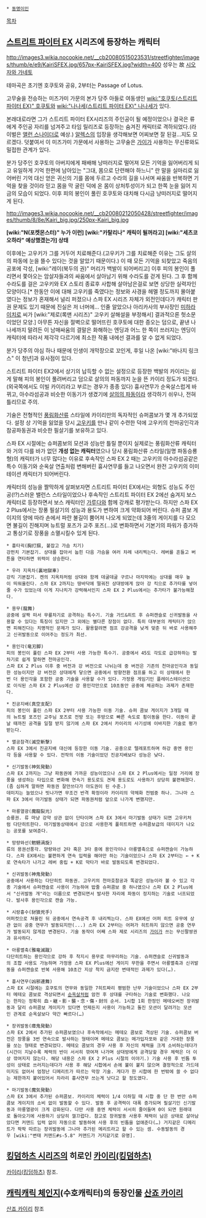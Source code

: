 * [[동명이인]]
[[목차]]
== [[스트리트 파이터 EX]] 시리즈에 등장하는 캐릭터 ==
http://images3.wikia.nocookie.net/__cb20080515023531/streetfighter/images/thumb/e/e9/KairiSFEX.jpg/657px-KairiSFEX.jpg?width=400
성우는 故 [[시오자와 가네토]]

테마곡은 초기엔 호쿠토와 공유, 2부터는 Passage of Lotus.

고무술을 전승하는 미즈가미 가문의 본가 당주 아들로 여동생인 [[wiki:"호쿠토(스트리트 파이터 EX)" 호쿠토]]와 [[wiki:"나나세(스트리트 파이터 EX)" 나나세]]가 있다.

본래대로라면 그가 스트리트 파이터 EX시리즈의 주인공이 될 예정이었으나 결국은 류에게 주인공 자리를 넘겨주고 타임 릴리즈로 등장하는 숨겨진 캐릭터로 격하되었다.(라이벌은 [[앨런 스나이더]]로 예상.) [[알렉스]]의 입장을 생각해보면 어찌보면 잘 된걸…지도 모르겠다. 덧붙여서 이 미즈가미 가문에서 사용하는 고무술은 [[가이]]가 사용하는 무신류와도 밀접한 관계가 있다.

분가 당주인 호쿠토의 아버지에게 패배해 낭떠러지로 떨어져 모든 기억을 잃어버리게 되고 유일하게 기억 한편에 남아있는 "그대, 몸으로 단련해야 하느니" 란 말을 실마리로 잃어버린 기억 대신 얻은 귀신의 기를 몸에 두르고 수라의 길을 나서며 싸움을 반복하면 기억을 찾을 것이라 믿고 몸을 막 굴린 덕에 온 몸이 상처투성이가 되고 한쪽 눈을 잃어 지금의 모습이 되었다. 이후 피의 봉인이 풀린 호쿠토와 대치해 다시금 낭떠러지로 떨어지게 된다. 

http://images3.wikia.nocookie.net/__cb20080212050428/streetfighter/images/thumb/8/8e/Kairi_big.jpg/250px-Kairi_big.jpg

'''[wiki:"N(포켓몬스터)" 누가 이런] [wiki:"카탈리나" 캐릭이 될꺼라고] [wiki:"세츠코 오하라" 예상했겠는가] 상태'''

이후에는 고우키가 그를 거두어 치료해준다.(고우키가 그를 치료해준 이유는 그도 살의의 파동에 눈을 뜰수 있다는 것을 알았기 때문이다.)
이 때 모든 기억을 되찾았고 죽음의 공포에 각성, [wiki:"레이(북두의 권)" 머리가 백발이 되어버리고] 이후 피의 봉인이 풀리면서 쫓아오는 암살자들과의 싸움에서 살아남기 위해 수라도를 걷게 된다. 그 후 함께 수라도를 걸은 고우키와 EX 스토리 종료후 사합해 살아남은걸로 보면 상당한 실력자인 모양이다.[* 한동안 이에 대해 고우키를 죽였다는 정보와 사경을 헤멜 정도까지 몰아붙였다는 정보가 혼재해서 널리 퍼졌으나 스파 EX 시리즈 자체가 외전인데다가 캐릭터 판권 문제도 있기 때문에 진실은 저 너머에… 인줄 알았으나 아리카사의 부사장인 [[미하라 이치로]] 씨가 [wiki:"제로(록맨 시리즈)" 고우키 살해설을 부정해서] 결과적으론 헛소문이었던 모양.] 아무튼 자신을 절벽으로 떨어뜨린 호쿠토에 대한 증오는 덤으로, 끝낸 나나세까지 말려든 이 남매싸움의 결말은 화해하는 엔딩과 어느 한 쪽이 쓰러지는 엔딩이 캐릭터에 따라서 제각각 다르기에 최소한 작품 내에선 결과를 알 수 없게 되었다.

분가 당주의 야심 하나 때문에 인생이 개막장으로 꼬인게, 후일 나온 [wiki:"바나지 링크스" 이 청년]과 유사점이 있다.

스트리트 파이터 EX2에서 상기의 납득할 수 없는 설정으로 등장한 백발의 카이리는 쉽게 말해 피의 봉인이 풀려버리고 덤으로 살의의 파동까지 눈을 뜬 카이리 정도가 되겠다.(외국쪽에서도 이빌 카이리라고 부르는 경우가 종종 있다) 흉사연무가 순옥살스럽게 바뀌고, 아수라섬공과 비슷한 이동기가 생겼기에 [[살의의 파동]]이라 생각하기 쉬우나, 전혀 틀리므로 주의.

기술은 전형적인 [[풍림화산류]] 스타일에 카이리만의 독자적인 슈퍼콤보가 몇 개 추가되었다. 설정 상 기억을 잃었을 당시 [[고우키]]를 만나 같이 수련한 덕에 고우키의 천마공인각과 참공파동권과 비슷한 필살기를 보유하고 있다.

스파 EX 시절에는 슈퍼콤보의 모션과 성능만 틀릴 뿐이지 실제로는 풍림화산류 캐릭터와 거의 다를 바가 없던 '''개성 없는 캐릭터'''였으나 당시 풍림화산류 스타일(일명 파동승룡형)의 캐릭터가 너무 많다는 이유로 후속작인 스파 EX 2 때는 고우키의 아수라섬공같은 특수 이동기와 순옥살 연출처럼 변해버린 흉사연무를 들고 나오면서 완전 고우키의 이미테이션 캐릭터가 되어버린다.

캐릭터의 성능을 짤막하게 살펴보자면 스트리트 파이터 EX에서는 외형도 성능도 주인공(!?)스러운 밸런스 스타일이었으나 후속작인 스트리트 파이터 EX 2에선 숨겨지 보스 캐릭터로 등장하면서 보스 캐릭터인 [[가루다]]와 함께 강캐로 평가받는다. 하지만 스파 EX 2 Plus에서는 장풍 필살기의 성능과 용도가 변하여 크게 약화되어 버린다.
슈퍼 콤보 게이지의 양에 따라 손에서 파란 불길이 뿜어져 나오게 되었는데 3줄의 게이지를 다 모으면 불길이 진해지며 뉴트럴 포즈가 교주 포즈(…)로 변화하면서 기본기의 파워가 증가하고 통상기로 장풍을 소멸시킬수 있게 된다.

 * 흉타괵(胸打掴, 붙잡고 가슴 치기)
 강펀치 기본잡기. 상대를 잡아서 눕힌 다음 가슴을 여러 차례 내리찍는다. 레버를 흔들고 버튼을 연타하면 위력이 상승한다.

 * 우라 지옥차(裏地獄車)
 강킥 기본잡기. 켄의 지옥차처럼 상대와 함께 데굴데굴 구르나 마지막에는 상대를 매우 높이 띄워올린다. 스파 EX 2까지는 땅바닥에 떨궈진 상대방에게 앉아 강 킥으로 추가타를 넣어줄 수가 있었는데 이게 지나치가 강력해서인지 스파 EX 2 Plus에서는 추가타가 불가능해졌다.

 * 용무(龍舞)
 공중에 살짝 떠서 무릎차기로 공격하는 특수기. 기술 가드&히트 후 슈퍼캔슬로 신귀발동을 사용할 수 있다는 특징이 있지만 그 외에는 별다른 장점이 없다. 특히 대부분의 캐릭터가 앉으면 피해진다는 치명적인 문제가 있다. 활용할려면 점프 강공격을 낮게 맞춘 뒤 바로 사용해주고 신귀발동으로 이어주는 정도가 최선.

 * 용인각(竜刃脚)
 피의 봉인이 풀린 스파 EX 2부터 사용 가능한 특수기. 공중에서 45도 각도로 급강하하는 발차기로 쉽게 말하면 천마공인각.
 스파 EX 2 Plus 이후 중 버전과 강 버전으로 나뉘는데 중 버전은 기존의 천마공인각과 동일한 성능이지만 강 버전은 상대에게 닿으면 공중에서 방향전환 점프를 하고 이 상태에서 한번 더 용인각을 포함한 공중 기술을 사용할 수가 있다. 가정용 게임기인 플레이스테이션으로 이식된 스파 EX 2 Plus에선 강 용인각만으로 10초동안 공중에 체공하는 과제가 존재한다.

 * 진공지배(真空支配)
 피의 봉인이 풀린 스파 EX 2부터 사용 가능한 이동 기술. 슈퍼 콤보 게이지가 3개일 때의 뉴트럴 포즈인 교주님 포즈로 전방 또는 후방으로 빠른 속도로 횡이동을 한다. 이동이 끝날 때까진 공격을 일절 받지 않기에 스파 EX 2에서 카이리의 사기성에 이바지한 기술로 평가받는다.

 * 멸공참격(滅空斬撃)
 스파 EX 3에서 진공지배 대신에 등장한 이동 기술. 공중으로 텔레포트하며 하강 중엔 용인각 등을 사용할 수 있다. 전작의 이동 기술이었던 진공지배보다 성능은 낮다.

 * 신기발동(神気発動)
 스파 EX 2까지는 그냥 파동권에 가까운 성능이었으나 스파 EX 2 Plus에서는 일정 거리에 장풍을 생성하는 타입으로 변화해 연속기 용도로도 견제 용도로도 사용하기 상당히 불편해졌다.(좀 심하게 말하면 파동권 잘만쓰다가 아도권이 된 수준.)
 데미지는 늘었으나 빗나가면 무조건 반격 확정이라 카이리의 약체화 전범중 하나. 그나마 스파 EX 3에서 마기발동 상태가 되면 파동권처럼 앞으로 나가게 변했지만.

 * 마룡열광(魔龍裂光)
 승룡권. 류 마냥 강약 상관 없이 단타이며 스파 EX 3에서 마기발동 상태가 되면 고우키처럼 다단히트한다. 마기발동상태에서 강으로 사용한게 풀히트하면 슈퍼콤보급의 데미지가 나오는 공포를 보여준다.

 * 망량와선(魍魎渦旋)
 류의 용권선풍각. 망량와선 2타 혹은 3타 중에 용인각이나 아룡멸축으로 슈퍼캔슬이 가능하다. 스파 EX에서는 불편하게 연속 입력을 해야만 하는 기술이었으나 스파 EX 2부터는 ← + K로 연속타가 나가고 레버 중립 + K로 막타가 바로 발동되도록 변경되었다.

 * 신귀발동(神鬼発動)
 공중에서 사용하는 다단히트 파동권. 고우키의 천마호참공과 똑같은 성능이라 볼 수 있고 각종 기술에서 슈퍼캔슬로 사용이 가능하여 밥줄 슈퍼콤보 중 하나였으나 스파 EX 2 Plus에서 "신귀발동 개"라는 이름으로 변경되면서 발사한 자리에 파동이 정지하는 기술로 너프되었다. 발사후 용인각으로 캔슬 가능.

 * 시랑흉수(豺狼兇手)
 어퍼컷으로 쳐올린 뒤 공중에서 연속공격 후 내리찍는다. 스파 EX에선 어퍼 히트 유무에 상관 없이 공중 연무가 발동되지만(...) 스파 EX 2부터는 어퍼가 히트하지 않으면 공중 연무가 발동되지 않게끔 변경된다. 기술 동작이 어째 스파 제로 시리즈의 [[가이]]가 쓰는 무신팔쌍권과 유사하다.

 * 아룡멸축(雅竜滅蹴)
 다단히트하는 용인각으로 강하 후 착지시 용무로 마무리하는 기술. 슈퍼캔슬로 신귀발동과의 조합 사용도 가능하며 가정용 스파 EX Plus에선 게이지 무한을 주면서 아룡멸축과 신귀발동을 슈퍼캔슬로 반복 사용해 10초간 지상 착지 금지란 변태적인 과제가 있다(…).

 * 흉사연무(凶邪連舞)
 스파 EX 시절에는 호쿠토의 연무와 동일한 7히트짜리 평범한 난무 기술이었으나 스파 EX 2부터 메테오 콤보로 격상되면서 [[순옥살]]처럼 암전 후 상대를 구타하는 기술로 변화했다. 나오는 한자는 정확히 血・継・影・襲・念・傷・封의 순서. 1시합 1회 한정인 메테오버전 장귀발동과 달리 슈퍼콤보 게이지가 있다면 언제든지 사용이 가능하고 돌진 모션이 달려가는 모션인 관계로 순옥살보다 약간 빠르다(…)

 * 장귀발동(瘴鬼発動)
 스파 EX 2에서 추가된 슈퍼콤보였으나 후속작에서는 메테오 콤보로 격상된 기술. 슈퍼콤보 버전은 장풍을 3번 연속으로 발사하는 형태이며 메테오 콤보는 메가입자포와 같은 거대한 장풍을 쏘는 형태로 변경되었다. 메테오 콤보의 경우 사용 후 자신의 체력을 크게 소비하는데다가(시간이 지날수록 체력의 반이 서서히 깎여져 나가며 상대방에게 공격당할 경우 체력은 더 이상 깎여지지 않는다. 해당 내용은 스파 EX 2 Plus 시절의 이야기.) 기술 사용 후 빈틈 투성이 상태로 쓰러지는데다가 사용 후 해당 시합에서 손에 불이 붙지 않으며 결정적으로 가드데미지도 없어서 엄청난 디메리트가 따르는 막장 기술. 게다가 한 시합에 한 번밖에 쓸 수 없다는 제한까지 붙어있어서 차라리 흉사연무 쓰는게 낫다고 할 정도였다.

 * 마기발동(魔気発動)
 스파 EX 3에서 추가된 슈퍼콤보. 카이리의 체력이 1/4 이하일 때 시합 중 단 한 번만 슈퍼콤보 게이지의 소비 없이 발동할 수 있다. 발동 후 공격력이 대폭 증가되며 필살기인 신기발동과 마룡열광이 크게 강화된다. 다만 사용 중엔 체력이 서서히 줄어들며 0이 되면 원래대로 돌아오기에 사용하기 상당히 껄끄럽다. 참고로 장귀발동 사용후 체력이 남은 상태로 살아남았다면 커맨드 입력 없이 자동으로 발동하여 사용 후의 빈틈을 없애준다(…) 거지같은 디메리트가 팍팍 따르는 장귀발동에 그나마 추가된 메리트라고 할 수 있는 셈. 수동발동의 경우 [wiki:"변태 커맨드#s-5.8" 커맨드가 거지같기로 유명].

== [[킹덤하츠 시리즈]]의 히로인 [[카이리(킹덤하츠)]] ==
[[카이리(킹덤하츠)]] 참조.

== [[캐릭캐릭 체인지]](수호캐릭터)의 등장인물 [[산죠 카이리]] ==
[[산죠 카이리]] 참조
